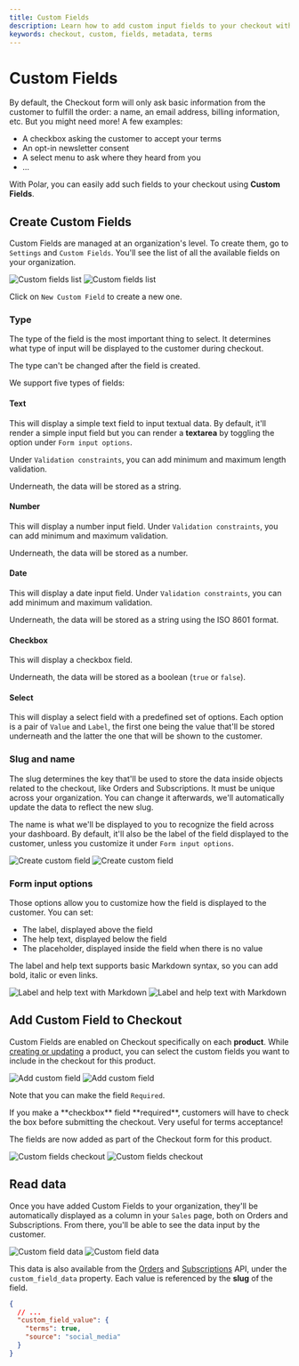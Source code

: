 ```yaml
---
title: Custom Fields
description: Learn how to add custom input fields to your checkout with Polar
keywords: checkout, custom, fields, metadata, terms
---
```



# Custom Fields

By default, the Checkout form will only ask basic information from the customer to fulfill the order: a name, an email address, billing information, etc. But you might need more! A few examples:

- A checkbox asking the customer to accept your terms
- An opt-in newsletter consent
- A select menu to ask where they heard from you
- ...

With Polar, you can easily add such fields to your checkout using **Custom Fields**.

## Create Custom Fields

Custom Fields are managed at an organization's level. To create them, go to `Settings` and `Custom Fields`. You'll see the list of all the available fields on your organization.

![Custom fields list](./custom_fields.light.png)
![Custom fields list](./custom_fields.dark.png)

Click on `New Custom Field` to create a new one.

### Type

The type of the field is the most important thing to select. It determines what type of input will be displayed to the customer during checkout.

The type can't be changed after the field is created.

We support five types of fields:

#### Text

This will display a simple text field to input textual data. By default, it'll render a simple input field but you can render a **textarea** by toggling the option under `Form input options`.

Under `Validation constraints`, you can add minimum and maximum length validation.

Underneath, the data will be stored as a string.

#### Number

This will display a number input field. Under `Validation constraints`, you can add minimum and maximum validation.

Underneath, the data will be stored as a number.

#### Date

This will display a date input field. Under `Validation constraints`, you can add minimum and maximum validation.

Underneath, the data will be stored as a string using the ISO 8601 format.

#### Checkbox

This will display a checkbox field.

Underneath, the data will be stored as a boolean (`true` or `false`).

#### Select

This will display a select field with a predefined set of options. Each option is a pair of `Value` and `Label`, the first one being the value that'll be stored underneath and the latter the one that will be shown to the customer.

### Slug and name

The slug determines the key that'll be used to store the data inside objects related to the checkout, like Orders and Subscriptions. It must be unique across your organization. You can change it afterwards, we'll automatically update the data to reflect the new slug.

The name is what we'll be displayed to you to recognize the field across your dashboard. By default, it'll also be the label of the field displayed to the customer, unless you customize it under `Form input options`.

![Create custom field](./create_custom_field.light.png)
![Create custom field](./create_custom_field.dark.png)

### Form input options

Those options allow you to customize how the field is displayed to the customer. You can set:

- The label, displayed above the field
- The help text, displayed below the field
- The placeholder, displayed inside the field when there is no value

The label and help text supports basic Markdown syntax, so you can add bold, italic or even links.

![Label and help text with Markdown](./label_markdown.light.png)
![Label and help text with Markdown](./label_markdown.dark.png)

## Add Custom Field to Checkout

Custom Fields are enabled on Checkout specifically on each **product**. While [creating or updating](/docs/products/create) a product, you can select the custom fields you want to include in the checkout for this product.

![Add custom field](./add_custom_field.light.png)
![Add custom field](./add_custom_field.dark.png)

Note that you can make the field `Required`.

<Callout type="TIP">
  If you make a **checkbox** field **required**, customers will have to check
  the box before submitting the checkout. Very useful for terms acceptance!
</Callout>

The fields are now added as part of the Checkout form for this product.

![Custom fields checkout](./custom_fields_checkout.light.png)
![Custom fields checkout](./custom_fields_checkout.dark.png)

## Read data

Once you have added Custom Fields to your organization, they'll be automatically displayed as a column in your `Sales` page, both on Orders and Subscriptions. From there, you'll be able to see the data input by the customer.

![Custom field data](./custom_field_data.light.png)
![Custom field data](./custom_field_data.dark.png)

This data is also available from the [Orders](/docs/api/v1/orders/get) and [Subscriptions](/docs/api/v1/subscriptions/get) API, under the `custom_field_data` property. Each value is referenced by the **slug** of the field.

```json
{
  // ...
  "custom_field_value": {
    "terms": true,
    "source": "social_media"
  }
}
```
